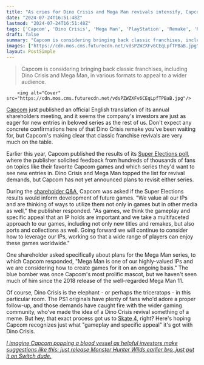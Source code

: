 ```yaml
---
title: "As cries for Dino Crisis and Mega Man revivals intensify, Capcom says it has to think about the 'gameplay and specific appeal that an IP holds'"
date: "2024-07-24T16:51:48Z"
lastmod: "2024-07-24T16:51:48Z"
tags: ['Capcom', 'Dino Crisis', 'Mega Man', 'PlayStation', 'Remake', 'Revival', 'Shareholders']
draft: false
summary: "Capcom is considering bringing back classic franchises, including Dino Crisis and Mega Man, in various formats to appeal to a wider audience."
images: ["https://cdn.mos.cms.futurecdn.net/vdsPZWZXFv6CEqLpfTPBaB.jpg"]
layout: PostSimple
---
```

> Capcom is considering bringing back classic franchises, including Dino Crisis and Mega Man, in various formats to appeal to a wider audience.


        <img alt="Cover" src="https://cdn.mos.cms.futurecdn.net/vdsPZWZXFv6CEqLpfTPBaB.jpg"/>
        
[Capcom](https://www.gamesradar.com/tag/capcom/) just published an official English translation of its annual shareholders meeting, and it seems the company's investors are just as eager for new entries in beloved series as the rest of us. Don't expect any concrete confirmations here of that Dino Crisis remake you've been waiting for, but Capcom's making clear that classic franchise revivals are very much on the table.

Earlier this year, Capcom published the results of its [Super Elections poll](https://captown.capcom.com/en/super_elections/1), where the publisher solicited feedback from hundreds of thousands of fans on topics like their favorite Capcom games and which series they'd want to see new entries in. Dino Crisis and Mega Man topped the list for revival demands, but Capcom has not yet announced plans to revisit either series.

During the [shareholder Q&A](https://www.capcom.co.jp/ir/english/assets/pdf/stock/2024capcom_d.pdf), Capcom was asked if the Super Elections results would inform development of future games. "We value all our IPs and are thinking of ways to utilize them not only in games but in other media as well," the publisher responded. "As games, we think the gameplay and specific appeal that an IP holds are important and we take a multifaceted approach to our games, including not only new titles and remakes, but also ports and collections as well. Going forward we will continue to consider how to leverage our IPs, working so that a wide range of players can enjoy these games worldwide."

One shareholder asked specifically about plans for the Mega Man series, to which Capcom responded, "Mega Man is one of our highly-valued IPs and we are considering how to create games for it on an ongoing basis." The blue bomber was once Capcom's most prolific mascot, but we haven't seen much of him since the 2018 release of the well-regarded Mega Man 11.

Of course, Dino Crisis is the elephant - or perhaps the triceratops - in this particular room. The PS1 originals have plenty of fans who'd adore a proper follow-up, and those demands have caught fire with the wider gaming community, who've made the idea of a Dino Crisis revival something of a meme. But hey, that exact process got us to [Skate 4](https://www.gamesradar.com/skate-4-release-date/), right? Here's hoping Capcom recognizes just what "gameplay and specific appeal" it's got with Dino Crisis.

[<em>I imagine Capcom popping a blood vessel as helpful investors make suggestions like this: just release Monster Hunter Wilds earlier bro, just put it on Switch dude.</em>](https://www.gamesradar.com/games/monster-hunter/i-imagine-capcom-popping-a-blood-vessel-as-helpful-investors-make-suggestions-like-this-just-release-monster-hunter-wilds-earlier-bro-just-put-it-on-switch-dude/)
        
